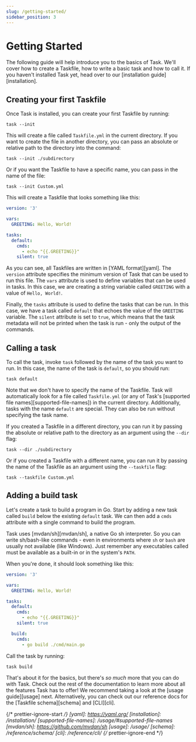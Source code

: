 ```yaml
---
slug: /getting-started/
sidebar_position: 3
---
```


# Getting Started

The following guide will help introduce you to the basics of Task. We'll cover
how to create a Taskfile, how to write a basic task and how to call it. If you
haven't installed Task yet, head over to our [installation
guide][installation].

## Creating your first Taskfile

Once Task is installed, you can create your first Taskfile by running:

```shell
task --init
```

This will create a file called `Taskfile.yml` in the current directory. If you
want to create the file in another directory, you can pass an absolute or
relative path to the directory into the command:

```shell
task --init ./subdirectory
```

Or if you want the Taskfile to have a specific name, you can pass in the name of
the file:

```shell
task --init Custom.yml
```

This will create a Taskfile that looks something like this:

```yaml
version: '3'

vars:
  GREETING: Hello, World!

tasks:
  default:
    cmds:
      - echo "{{.GREETING}}"
    silent: true
```

As you can see, all Taskfiles are written in [YAML format][yaml]. The `version`
attribute specifies the minimum version of Task that can be used to run this
file. The `vars` attribute is used to define variables that can be used in
tasks. In this case, we are creating a string variable called `GREETING` with a
value of `Hello, World!`.

Finally, the `tasks` attribute is used to define the tasks that can be run. In
this case, we have a task called `default` that echoes the value of the
`GREETING` variable. The `silent` attribute is set to `true`, which means that
the task metadata will not be printed when the task is run - only the output of
the commands.

## Calling a task

To call the task, invoke `task` followed by the name of the task you want to
run. In this case, the name of the task is `default`, so you should run:

```shell
task default
```

Note that we don't have to specify the name of the Taskfile. Task will
automatically look for a file called `Taskfile.yml` (or any of Task's [supported
file names][supported-file-names]) in the current directory. Additionally, tasks
with the name `default` are special. They can also be run without specifying the
task name.

If you created a Taskfile in a different directory, you can run it by passing
the absolute or relative path to the directory as an argument using the `--dir`
flag:

```shell
task --dir ./subdirectory
```

Or if you created a Taskfile with a different name, you can run it by passing
the name of the Taskfile as an argument using the `--taskfile` flag:

```shell
task --taskfile Custom.yml
```

## Adding a build task

Let's create a task to build a program in Go. Start by adding a new task called
`build` below the existing `default` task. We can then add a `cmds` attribute
with a single command to build the program.

Task uses [mvdan/sh][mvdan/sh], a native Go sh interpreter. So you can write
sh/bash-like commands - even in environments where `sh` or `bash` are usually
not available (like Windows). Just remember any executables called must be
available as a built-in or in the system's `PATH`.

When you're done, it should look something like this:

```yaml
version: '3'

vars:
  GREETING: Hello, World!

tasks:
  default:
    cmds:
      - echo "{{.GREETING}}"
    silent: true

  build:
    cmds:
      - go build ./cmd/main.go
```

Call the task by running:

```shell
task build
```

That's about it for the basics, but there's _so much_ more that you can do with
Task. Check out the rest of the documentation to learn more about all the
features Task has to offer! We recommend taking a look at the [usage
guide][usage] next. Alternatively, you can check out our reference docs for the
[Taskfile schema][schema] and [CLI][cli].

{/* prettier-ignore-start */}
[yaml]: https://yaml.org/
[installation]: /installation/
[supported-file-names]: /usage/#supported-file-names
[mvdan/sh]: https://github.com/mvdan/sh
[usage]: /usage/
[schema]: /reference/schema/
[cli]: /reference/cli/
{/* prettier-ignore-end */}
